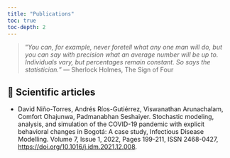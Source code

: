 ```yaml
---
title: "Publications"
toc: true
toc-depth: 2
---
```


> "*You can, for example, never foretell what any one man will do, but you can say with precision what an average number will be up to. Individuals vary, but percentages remain constant. So says the statistician.*" — Sherlock Holmes, The Sign of Four

## 🔬 Scientific articles

-   David Niño-Torres, Andrés Ríos-Gutiérrez, Viswanathan Arunachalam, Comfort Ohajunwa, Padmanabhan Seshaiyer. Stochastic modeling, analysis, and simulation of the COVID-19 pandemic with explicit behavioral changes in Bogotá: A case study, Infectious Disease Modelling. Volume 7, Issue 1, 2022, Pages 199-211, ISSN 2468-0427, <https://doi.org/10.1016/j.idm.2021.12.008>.
